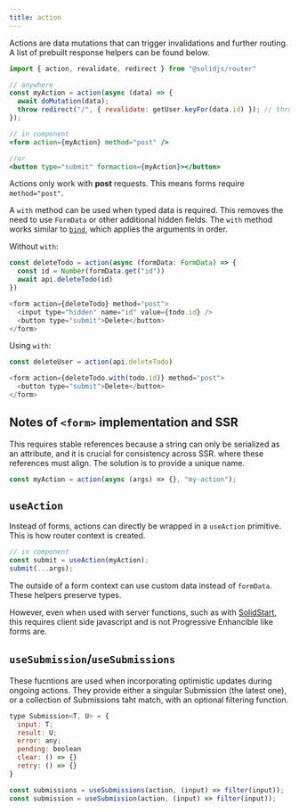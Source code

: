 ```yaml
---
title: action
---
```


Actions are data mutations that can trigger invalidations and further routing.
A list of prebuilt response helpers can be found below.

```jsx
import { action, revalidate, redirect } from "@solidjs/router"

// anywhere
const myAction = action(async (data) => {
  await doMutation(data);
  throw redirect("/", { revalidate: getUser.keyFor(data.id) }); // throw a response to do a redirect
});

// in component
<form action={myAction} method="post" />

//or
<button type="submit" formaction={myAction}></button>
```

Actions only work with **post** requests.
This means forms require `method="post"`.

A `with` method can be used when typed data is required.
This removes the need to use `FormData` or other additional hidden fields.
The `with` method works similar to [`bind`](https://developer.mozilla.org/en-US/docs/Web/JavaScript/Reference/Global_objects/Function/bind), which applies the arguments in order.

Without `with`:

```js
const deleteTodo = action(async (formData: FormData) => {
  const id = Number(formData.get("id"))
  await api.deleteTodo(id)
})

<form action={deleteTodo} method="post">
  <input type="hidden" name="id" value={todo.id} />
  <button type="submit">Delete</button>
</form>
```

Using `with`:

```js
const deleteUser = action(api.deleteTodo)

<form action={deleteTodo.with(todo.id)} method="post">
  <button type="submit">Delete</button>
</form>
```

## Notes of `<form>` implementation and SSR

This requires stable references because a string can only be serialized as an attribute, and it is crucial for consistency across SSR. where these references must align.
The solution is to provide a unique name.

```jsx
const myAction = action(async (args) => {}, "my-action");
```

## `useAction`

Instead of forms, actions can directly be wrapped in a `useAction` primitive.
This is how router context is created.

```jsx
// in component
const submit = useAction(myAction);
submit(...args);
```

The outside of a form context can use custom data instead of `formData`.
These helpers preserve types.

However, even when used with server functions, such as with [SolidStart](https://start.solidjs.com/getting-started/what-is-solidstart), this requires client side javascript and is not Progressive Enhancible like forms are.

## `useSubmission`/`useSubmissions`

These fucntions are used when incorporating optimistic updates during ongoing actions.
They provide either a singular Submission (the latest one), or a collection of Submissions taht match, with an optional filtering function.

```jsx
type Submission<T, U> = {
  input: T;
  result: U;
  error: any;
  pending: boolean
  clear: () => {}
  retry: () => {}
}

const submissions = useSubmissions(action, (input) => filter(input));
const submission = useSubmission(action, (input) => filter(input));
```
